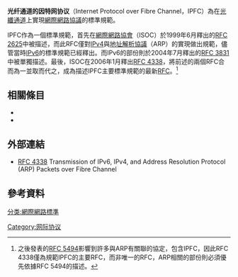 '''光纤通道的因特网协议'''（Internet Protocol over Fibre Channel，IPFC）為在[[光纖通道|光纖通道]]上實現[[網際網路協議|網際網路協議]]的標準規範。

IPFC作為一個標準規範，首先在[[網際網路協會|網際網路協會]]（ISOC）於1999年6月釋出的[[:rfc:2625|RFC 2625]]中被描述，而此RFC僅對[[IPv4|IPv4]]與[[地址解析協議|地址解析協議]]（ARP）的實現做出規範，儘管當時[[IPv6|IPv6]]的標準規範已經釋出。而IPv6的部份則於2004年7月釋出的[[:rfc:3831|RFC 3831]]中被單獨描述。最後，ISOC在2006年1月釋出[[:rfc:4338|RFC 4338]]，將前述的兩個RFC合而為一並取而代之，成為描述IPFC主要標準規範的最新[[RFC|RFC]]。<ref name="RFC 5494">之後發表的[[:rfc:5494|RFC 5494]]影響到許多與ARP有關聯的協定，包含IPFC，因此RFC 4338僅為規範IPFC的主要RFC，而非唯一的RFC，ARP相關的部份則必須優先依據RFC 5494的描述。</ref>

==相關條目==
* {{link-en|Internet Fibre Channel Protocol|Internet Fibre Channel Protocol}}
* {{link-en|Fibre Channel over IP|Fibre Channel over IP}}
==外部連結==
* {{en}}[[:rfc:4338|RFC 4338]] Transmission of IPv6, IPv4, and Address Resolution Protocol (ARP) Packets over Fibre Channel
==參考資料==
<references />
{{Internet-stub}}

[[分类:網際網路標準|分类:網際網路標準]]
[[Category:网际协议|Category:网际协议]]